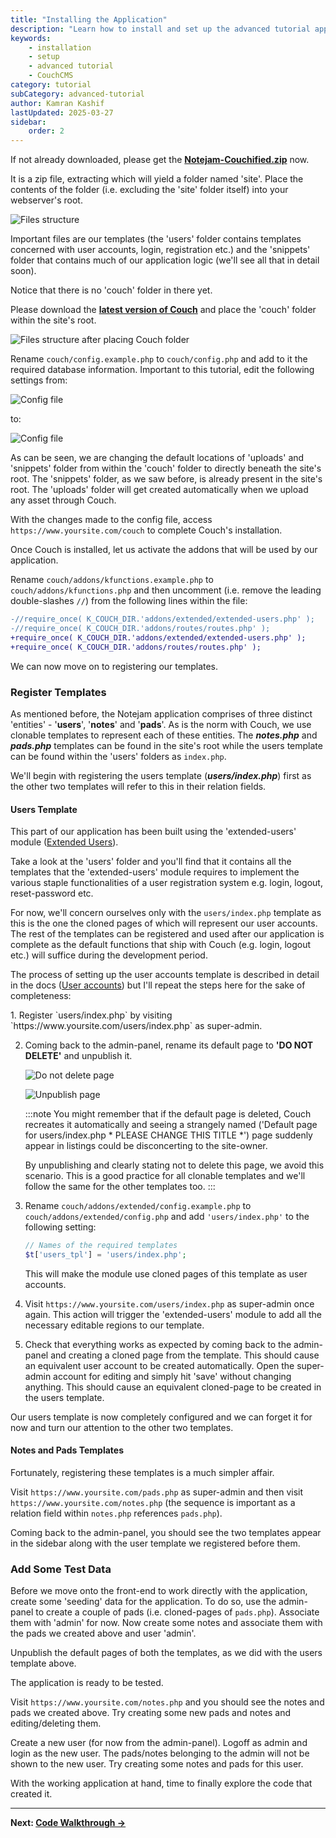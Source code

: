 ---
title: "Installing the Application"
description: "Learn how to install and set up the advanced tutorial application in CouchCMS, including database configuration and initial setup steps."
keywords:
    - installation
    - setup
    - advanced tutorial
    - CouchCMS
category: tutorial
subCategory: advanced-tutorial
author: Kamran Kashif
lastUpdated: 2025-03-27
sidebar:
    order: 2
---


If not already downloaded, please get the [**Notejam-Couchified.zip**](./Notejam-Couchified.zip) now.

It is a zip file, extracting which will yield a folder named 'site'. Place the contents of the folder (i.e. excluding the 'site' folder itself) into your webserver's root.

![Files structure](./img/files.png)

Important files are our templates (the 'users' folder contains templates concerned with user accounts, login, registration etc.) and the 'snippets' folder that contains much of our application logic (we'll see all that in detail soon).

Notice that there is no 'couch' folder in there yet.

Please download the [**latest version of Couch**](https://www.couchcms.com/products/) and place the 'couch' folder within the site's root.

![Files structure after placing Couch folder](./img/files2.png)

Rename `couch/config.example.php` to `couch/config.php` and add to it the required database information. Important to this tutorial, edit the following settings from:

![Config file](./img/config.png)

to:

![Config file](./img/config2.png)

As can be seen, we are changing the default locations of 'uploads' and 'snippets' folder from within the 'couch' folder to directly beneath the site's root. The 'snippets' folder, as we saw before, is already present in the site's root. The 'uploads' folder will get created automatically when we upload any asset through Couch.

With the changes made to the config file, access `https://www.yoursite.com/couch` to complete Couch's installation.

Once Couch is installed, let us activate the addons that will be used by our application.

Rename `couch/addons/kfunctions.example.php` to `couch/addons/kfunctions.php` and then uncomment (i.e. remove the leading double-slashes `//`) from the following lines within the file:

```diff lang="php" title="couch/addons/kfunctions.php"
-//require_once( K_COUCH_DIR.'addons/extended/extended-users.php' );
-//require_once( K_COUCH_DIR.'addons/routes/routes.php' );
+require_once( K_COUCH_DIR.'addons/extended/extended-users.php' );
+require_once( K_COUCH_DIR.'addons/routes/routes.php' );
```

We can now move on to registering our templates.

### Register Templates

As mentioned before, the Notejam application comprises of three distinct 'entities' - '**users**', '**notes**' and '**pads**'. As is the norm with Couch, we use clonable templates to represent each of these entities. The ***notes.php*** and ***pads.php*** templates can be found in the site's root while the users template can be found within the 'users' folders as `index.php`.

We'll begin with registering the users template (***users/index.php***) first as the other two templates will refer to this in their relation fields.

#### Users Template

This part of our application has been built using the 'extended-users' module ([Extended Users](https://github.com/trendoman/Midware/tree/main/concepts/Extended-Users#extended-users)).

Take a look at the 'users' folder and you'll find that it contains all the templates that the 'extended-users' module requires to implement the various staple functionalities of a user registration system e.g. login, logout, reset-password etc.

For now, we'll concern ourselves only with the `users/index.php` template as this is the one the cloned pages of which will represent our user accounts. The rest of the templates can be registered and used after our application is complete as the default functions that ship with Couch (e.g. login, logout etc.) will suffice during the development period.

The process of setting up the user accounts template is described in detail in the docs ([User accounts](https://github.com/trendoman/Midware/tree/main/concepts/Extended-Users#usersindexphp)) but I'll repeat the steps here for the sake of completeness:

<Steps>
1. Register `users/index.php` by visiting `https://www.yoursite.com/users/index.php` as super-admin.

2. Coming back to the admin-panel, rename its default page to **'DO NOT DELETE'** and unpublish it.

   ![Do not delete page](./img/do-not.png)

   ![Unpublish page](./img/do-not2.png)

   :::note
   You might remember that if the default page is deleted, Couch recreates it automatically and seeing a strangely named ('Default page for users/index.php \* PLEASE CHANGE THIS TITLE \*') page suddenly appear in listings could be disconcerting to the site-owner.
   
   By unpublishing and clearly stating not to delete this page, we avoid this scenario. This is a good practice for all clonable templates and we'll follow the same for the other templates too.
   :::

3. Rename `couch/addons/extended/config.example.php` to `couch/addons/extended/config.php` and add `'users/index.php'` to the following setting:

   ```php title="couch/addons/extended/config.php"
   // Names of the required templates
   $t['users_tpl'] = 'users/index.php';
   ```

   This will make the module use cloned pages of this template as user accounts.

4. Visit `https://www.yoursite.com/users/index.php` as super-admin once again. This action will trigger the 'extended-users' module to add all the necessary editable regions to our template.

5. Check that everything works as expected by coming back to the admin-panel and creating a cloned page from the template. This should cause an equivalent user account to be created automatically. Open the super-admin account for editing and simply hit 'save' without changing anything. This should cause an equivalent cloned-page to be created in the users template.
</Steps>

Our users template is now completely configured and we can forget it for now and turn our attention to the other two templates.

#### Notes and Pads Templates

Fortunately, registering these templates is a much simpler affair.

Visit `https://www.yoursite.com/pads.php` as super-admin and then visit `https://www.yoursite.com/notes.php` (the sequence is important as a relation field within `notes.php` references `pads.php`).

Coming back to the admin-panel, you should see the two templates appear in the sidebar along with the user template we registered before them.

### Add Some Test Data

Before we move onto the front-end to work directly with the application, create some 'seeding' data for the application. To do so, use the admin-panel to create a couple of pads (i.e. cloned-pages of `pads.php`). Associate them with 'admin' for now. Now create some notes and associate them with the pads we created above and user 'admin'.

Unpublish the default pages of both the templates, as we did with the users template above.

The application is ready to be tested.

Visit `https://www.yoursite.com/notes.php` and you should see the notes and pads we created above. Try creating some new pads and notes and editing/deleting them.

Create a new user (for now from the admin-panel). Logoff as admin and login as the new user. The pads/notes belonging to the admin will not be shown to the new user. Try creating some notes and pads for this user.

With the working application at hand, time to finally explore the code that created it.

---

**Next: [Code Walkthrough →](./03-code-walkthrough)**
